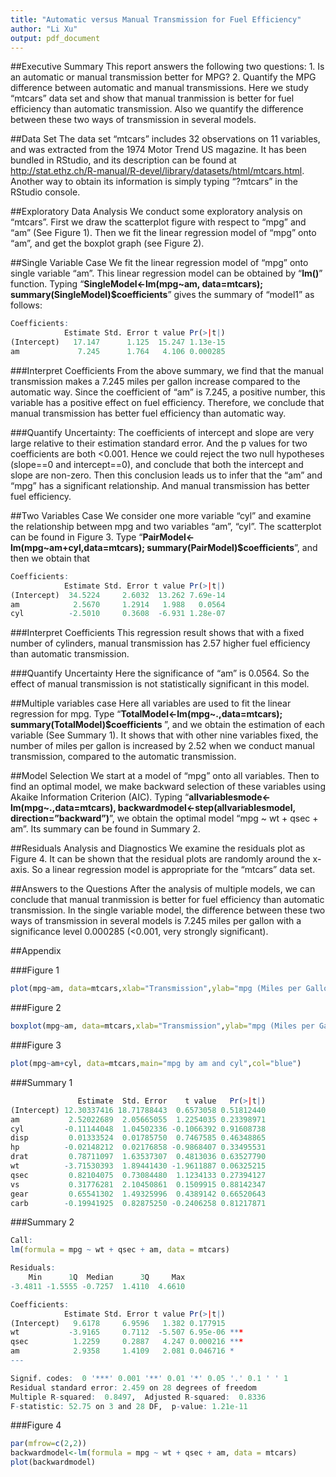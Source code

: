 ```yaml
---
title: "Automatic versus Manual Transmission for Fuel Efficiency"
author: "Li Xu"
output: pdf_document
---
```


##Executive Summary
This report answers the following two questions: 1. Is an automatic or manual transmission better for MPG? 2. Quantify the MPG difference between automatic and manual transmissions. Here we study "mtcars" data set and show that manual tranmission is better for fuel efficiency than automatic transmission. Also we quantify the difference between these two ways of transmission in several models.

##Data Set
The data set "mtcars" includes 32 observations on 11 variables, and was extracted from the 1974 Motor Trend US magazine. It has been bundled in RStudio, and its description can be found at [http://stat.ethz.ch/R-manual/R-devel/library/datasets/html/mtcars.html](http://stat.ethz.ch/R-manual/R-devel/library/datasets/html/mtcars.html). Another way to obtain its information is simply typing "?mtcars" in the RStudio console. 

##Exploratory Data Analysis
We conduct some exploratory analysis on "mtcars". First we draw the scatterplot figure with respect to "mpg" and "am" (See Figure 1). Then we fit the linear regression model of "mpg" onto "am", and get the boxplot graph (see Figure 2).

##Single Variable Case
We fit the linear regression model of "mpg" onto single variable "am". This linear regression model can be obtained by "**lm()**" function. Typing "**SingleModel<-lm(mpg~am, data=mtcars); summary(SingleModel)$coefficients**" gives the summary of "model1" as follows:
```R
Coefficients:
            Estimate Std. Error t value Pr(>|t|)    
(Intercept)   17.147      1.125  15.247 1.13e-15 
am             7.245      1.764   4.106 0.000285 
```

###Interpret Coefficients
From the above summary, we find that the manual transmission makes a 7.245 miles per gallon increase compared to the automatic way. Since the coefficient of "am" is 7.245, a positive number, this variable has a positive effect on fuel efficiency. Therefore, we conclude that manual transmission has better fuel efficiency than automatic way.

###Quantify Uncertainty:
The coefficients of intercept and slope are very large relative to their estimation standard error. And the p values for two coefficients are both <0.001. Hence we could reject the two null hypotheses (slope==0 and intercept==0), and conclude that both the intercept and slope are non-zero. Then this conclusion leads us to infer that the "am" and "mpg" has a significant relationship. And manual transmission has better fuel efficiency.

##Two Variables Case
We consider one more variable "cyl" and examine the relationship between mpg and two variables "am", "cyl". The scatterplot can be found in Figure 3. Type "**PairModel<-lm(mpg~am+cyl,data=mtcars); summary(PairModel)$coefficients**", and then we obtain that
```R
Coefficients:
            Estimate Std. Error t value Pr(>|t|)    
(Intercept)  34.5224     2.6032  13.262 7.69e-14
am            2.5670     1.2914   1.988   0.0564  
cyl          -2.5010     0.3608  -6.931 1.28e-07
```

###Interpret Coefficients
This regression result shows that with a fixed number of cylinders, manual transmission has 2.57 higher fuel efficiency than automatic transmission. 

###Quantify Uncertainty
Here the significance of "am" is 0.0564. So the effect of manual transmission is not statistically significant in this model. 

##Multiple variables case
Here all variables are used to fit the linear regression for mpg. Type "**TotalModel<-lm(mpg~.,data=mtcars); summary(TotalModel)$coefficients
**", and we obtain the estimation of each variable (See Summary 1). It shows that with other nine variables fixed, the number of miles per gallon is increased by 2.52 when we conduct manual transmission, compared to the automatic transmission.

##Model Selection
We start at a model of "mpg" onto all variables. Then to find an optimal model, we make backward selection of these variables using Akaike Information Criterion (AIC). Typing "**allvariablesmode<-lm(mpg~.,data=mtcars), backwardmodel<-step(allvariablesmodel, direction="backward")**", we obtain the optimal model "mpg ~ wt + qsec + am". Its summary can be found in Summary 2.

##Residuals Analysis and Diagnostics
We examine the residuals plot as Figure 4. It can be shown that the residual plots are randomly around the x-axis. So a linear regression model is appropriate for the "mtcars" data set.

##Answers to the Questions
After the analysis of multiple models, we can conclude that manual tranmission is better for fuel efficiency than automatic transmission. In the single variable model, the difference between these two ways of transmission in several models is 7.245 miles per gallon with a significance level 0.000285 (<0.001, very strongly significant).

##Appendix 

###Figure 1
```r
plot(mpg~am, data=mtcars,xlab="Transmission",ylab="mpg (Miles per Gallon",main="Scatterplot graph of mpg and am")
```

###Figure 2
```r
boxplot(mpg~am, data=mtcars,xlab="Transmission",ylab="mpg (Miles per Gallon)",names=c("Automatic","Manual"),main="Fit linear regression for mpg onto am",col="blue") 
```

###Figure 3
```r
plot(mpg~am+cyl, data=mtcars,main="mpg by am and cyl",col="blue")
```

###Summary 1
```R
               Estimate  Std. Error    t value   Pr(>|t|)
(Intercept) 12.30337416 18.71788443  0.6573058 0.51812440
am           2.52022689  2.05665055  1.2254035 0.23398971
cyl         -0.11144048  1.04502336 -0.1066392 0.91608738
disp         0.01333524  0.01785750  0.7467585 0.46348865
hp          -0.02148212  0.02176858 -0.9868407 0.33495531
drat         0.78711097  1.63537307  0.4813036 0.63527790
wt          -3.71530393  1.89441430 -1.9611887 0.06325215
qsec         0.82104075  0.73084480  1.1234133 0.27394127
vs           0.31776281  2.10450861  0.1509915 0.88142347
gear         0.65541302  1.49325996  0.4389142 0.66520643
carb        -0.19941925  0.82875250 -0.2406258 0.81217871
```


###Summary 2
```R
Call:
lm(formula = mpg ~ wt + qsec + am, data = mtcars)

Residuals:
    Min      1Q  Median      3Q     Max 
-3.4811 -1.5555 -0.7257  1.4110  4.6610 

Coefficients:
            Estimate Std. Error t value Pr(>|t|)    
(Intercept)   9.6178     6.9596   1.382 0.177915    
wt           -3.9165     0.7112  -5.507 6.95e-06 ***
qsec          1.2259     0.2887   4.247 0.000216 ***
am            2.9358     1.4109   2.081 0.046716 *  
---

Signif. codes:  0 '***' 0.001 '**' 0.01 '*' 0.05 '.' 0.1 ' ' 1
Residual standard error: 2.459 on 28 degrees of freedom
Multiple R-squared:  0.8497,  Adjusted R-squared:  0.8336 
F-statistic: 52.75 on 3 and 28 DF,  p-value: 1.21e-11
```

###Figure 4
```r
par(mfrow=c(2,2))
backwardmodel<-lm(formula = mpg ~ wt + qsec + am, data = mtcars)
plot(backwardmodel)
```


